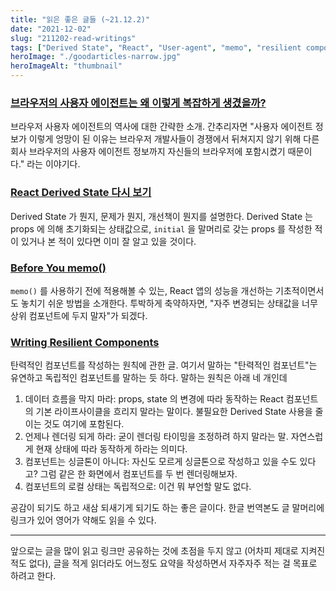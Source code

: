 ```yaml
---
title: "읽은 좋은 글들 (~21.12.2)"
date: "2021-12-02"
slug: "211202-read-writings"
tags: ["Derived State", "React", "User-agent", "memo", "resilient component"]
heroImage: "./goodarticles-narrow.jpg"
heroImageAlt: "thumbnail"
---
```


### [브라우저의 사용자 에이전트는 왜 이렇게 복잡하게 생겼을까?](https://wormwlrm.github.io/2021/10/11/Why-User-Agent-string-is-so-complex.html)

브라우저 사용자 에이전트의 역사에 대한 간략한 소개. 간추리자면 "사용자 에이전트 정보가 이렇게 엉망이 된 이유는 브라우저 개발사들이 경쟁에서 뒤쳐지지 않기 위해 다른 회사 브라우저의 사용자 에이전트 정보까지 자신들의 브라우저에 포함시켰기 때문이다." 라는 이야기다.

### [React Derived State 다시 보기](https://reactiver.dev/review-react-derived-state/)

Derived State 가 뭔지, 문제가 뭔지, 개선책이 뭔지를 설명한다. Derived State 는 props 에 의해 초기화되는 상태값으로, `initial` 을 말머리로 갖는 props 를 작성한 적이 있거나 본 적이 있다면 이미 잘 알고 있을 것이다.

### [Before You memo()](https://overreacted.io/before-you-memo/)

`memo()` 를 사용하기 전에 적용해볼 수 있는, React 앱의 성능을 개선하는 기초적이면서도 놓치기 쉬운 방법을 소개한다. 투박하게 축약하자면, "자주 변경되는 상태값을 너무 상위 컴포넌트에 두지 말자"가 되겠다.

### [Writing Resilient Components](https://overreacted.io/writing-resilient-components/)

탄력적인 컴포넌트를 작성하는 원칙에 관한 글. 여기서 말하는 "탄력적인 컴포넌트"는 유연하고 독립적인 컴포넌트를 말하는 듯 하다. 말하는 원칙은 아래 네 개인데

1. 데이터 흐름을 막지 마라: props, state 의 변경에 따라 동작하는 React 컴포넌트의 기본 라이프사이클을 흐리지 말라는 말이다. 불필요한 Derived State 사용을 줄이는 것도 여기에 포함된다.
2. 언제나 렌더링 되게 하라: 굳이 렌더링 타이밍을 조정하려 하지 말라는 말. 자연스럽게 현재 상태에 따라 동작하게 하라는 의미다.
3. 컴포넌트는 싱글톤이 아니다: 자신도 모르게 싱글톤으로 작성하고 있을 수도 있다고? 그럼 같은 한 화면에서 컴포넌트를 두 번 렌더링해보자.
4. 컴포넌트의 로컬 상태는 독립적으로: 이건 뭐 부언할 말도 없다.

공감이 되기도 하고 새삼 되새기게 되기도 하는 좋은 글이다. 한글 번역본도 글 말머리에 링크가 있어 영어가 약해도 읽을 수 있다.

---

앞으로는 글을 많이 읽고 링크만 공유하는 것에 초점을 두지 않고 (어차피 제대로 지켜진 적도 없다), 글을 적게 읽더라도 어느정도 요약을 작성하면서 자주자주 적는 걸 목표로 하려고 한다.
